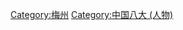 {{Navbox
|name= 梅州八贤
|state = {{{state|autocollapse}}}
|title = [[梅州]]八贤
|basestyle =
|titlestyle = background:
|liststyle = border: 1px solid #FFFFFF;
|image =
|group1=
|list1 = [[罗香林]] {{ww}} [[丘逢甲]] {{ww}} [[宋湘]] {{ww}} [[姚德胜]] {{ww}} [[张弼士]] {{ww}} [[丁日昌]] {{ww}} [[黄遵宪]] {{ww}} [[李惠堂]]
|below =
}}
[[Category:梅州]]
[[Category:中国八大 (人物)]]